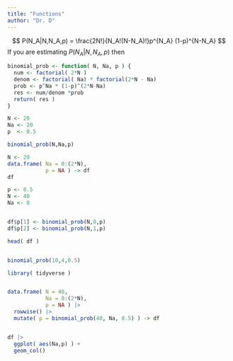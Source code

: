 ```yaml
---
title: "Functions"
author: "Dr. D"
---
```



$$
P(N_A|N,N_A,p) = \frac{2N!}{N_A!(N-N_A)!}p^{N_A} (1-p)^{N-N_A}
$$
If you are estimating $P(N_A|N,N_A,p)$ then 


```r
binomial_prob <- function( N, Na, p ) { 
  num <- factorial( 2*N )
  denom <- factorial( Na) * factorial(2*N - Na)
  prob <- p^Na * (1-p)^(2*N-Na)  
  res <- num/denom *prob
  return( res )
}
```





```r
N <- 20
Na <- 20
p  <- 0.5 

binomial_prob(N,Na,p)

```



```r
N <- 20 
data.frame( Na = 0:(2*N),
            p = NA ) -> df 
df

```


```r
p <- 0.5
N <- 40 
Na <- 0 


df$p[1] <- binomial_prob(N,0,p)
df$p[2] <- binomial_prob(N,1,p)

head( df )


binomial_prob(10,4,0.5)

```


```r
library( tidyverse )


data.frame( N = 40,
            Na = 0:(2*N),
            p = NA ) |>  
  rowwise() |>
  mutate( p = binomial_prob(40, Na, 0.5) ) -> df



```


```r
df |> 
  ggplot( aes(Na,p) ) + 
  geom_col()

```








